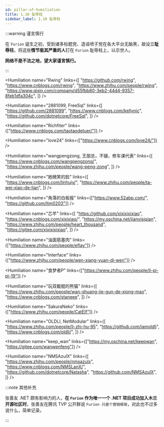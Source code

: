 ```yaml
---
id: pillar-of-humiliation
title: 1.10 耻辱柱
sidebar_label: 1.10 耻辱柱
---
```



:::warning 谨言慎行

在 `Furion` 诞生之初，受到诸多标题党、造谣喷子党在各大平台无脑黑，故设立**耻辱柱**，将这些**情节极其严重的人**钉在 `Furion` 耻辱柱上，以示世人。

**网络不是不法之地，望大家谨言慎行。**

:::

<Humiliation
  name="Rwing"
  links={[
    "https://github.com/rwing",
    "https://www.cnblogs.com/rwing",
    "https://www.zhihu.com/people/rwing",
    "https://www.qixin.com/company/d55fbb80-3eb2-44d4-9357-8feb1dfa304c",
  ]}
/>

<Humiliation
  name="2881099, FreeSql"
  links={[
    "https://github.com/2881099",
    "https://www.cnblogs.com/kellynic",
    "https://github.com/dotnetcore/FreeSql",
  ]}
/>

<Humiliation
  name="Richfiter"
  links={["https://www.cnblogs.com/taotaodetuer/"]}
/>

<Humiliation name="love24" links={["https://www.cnblogs.com/love24/"]} />

<Humiliation
  name="wangpengzong, 王朋总，不辍，修车课代表"
  links={[
    "https://www.cnblogs.com/wangpengzong/",
    "https://www.zhihu.com/people/wang-peng-zong",
  ]}
/>

<Humiliation
  name="她微笑的脸"
  links={[
    "https://www.cnblogs.com/linhuiy/",
    "https://www.zhihu.com/people/ta-wei-xiao-de-lian",
  ]}
/>

<Humiliation
  name="角落的白板报"
  links={["https://www.52abp.com/", "https://github.com/ltm0203"]}
/>

<Humiliation
  name="芯芊"
  links={[
    "https://github.com/xixixixixiao",
    "https://www.cnblogs.com/xixixiao/",
    "https://my.oschina.net/jianyisiqian",
    "https://www.zhihu.com/people/heart_thousand",
    "https://gitee.com/xixixixixiao",
  ]}
/>

<Humiliation name="油面筋塞肉" links={["https://www.zhihu.com/people/eflay"]} />

<Humiliation
  name="Interface"
  links={["https://www.zhihu.com/people/wen-xiang-yuan-di-wen"]}
/>

<Humiliation
  name="食梦者P"
  links={["https://www.zhihu.com/people/li-pi-pi-19"]}
/>

<Humiliation
  name="玩双截棍的熊猫"
  links={[
    "https://www.zhihu.com/people/wan-shuang-jie-gun-de-xiong-mao",
    "https://www.cnblogs.com/staneee",
  ]}
/>

<Humiliation
  name="SakuraNeko"
  links={["https://www.zhihu.com/people/CatElf"]}
/>

<Humiliation
  name="OLDLI, NetModular"
  links={[
    "https://www.zhihu.com/people/li-zhi-hu-95",
    "https://github.com/iamoldli",
    "https://www.cnblogs.com/oldli/",
  ]}
/>

<Humiliation
  name="keep_wan"
  links={["https://my.oschina.net/keepwan", "https://gitee.com/wanwenfeng"]}
/>

<Humiliation
  name="NMSAzulX"
  links={[
    "https://www.zhihu.com/people/nmsazulx",
    "https://www.cnblogs.com/NMSLanX/",
    "https://github.com/dotnetcore/Natasha",
    "https://github.com/NMSAzulX",
  ]}
/>

:::note 其他补充

张善友 .NET 颇有影响力的人，**在 `Furion` 作为唯一一个 .NET 项目成功加入木兰开源社区时**，张善友在腾讯 TVP 公开群说 `Furion 只是个营销框架`，对此也不过多说什么，简单记录。

:::
